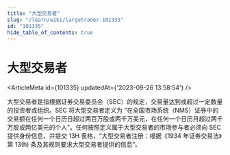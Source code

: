 ```yaml
---
title: "大型交易者"
slug: "/learn/wiki/largetrader-101335"
id: "101335"
hide_table_of_contents: true
---
```



# 大型交易者

<ArticleMeta id={101335} updatedAt={'2023-09-26 13:58:54'} />
<div className='border-solid border-b border-t-0 my-4 border-[var(--ifm-color-gray-300)]' />

大型交易者是指根据证券交易委员会（SEC）的规定，交易量达到或超过一定数量的投资者或组织。SEC 将大型交易者定义为 “在全国市场系统（NMS）证券中的交易额在任何一个日历日超过两百万股或两千万美元，在任何一个日历月超过两千万股或两亿美元的个人”。任何按照定义属于大型交易者的市场参与者必须向 SEC 提供身份信息，并提交 13H 表格，“大型交易者注册：根据《1934 年证券交易法》第 13(h) 条及其规则要求大型交易者提供的信息”。
